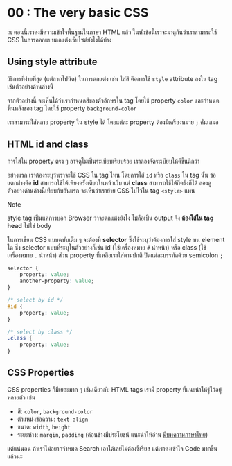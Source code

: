 # 00 : The very basic CSS

ณ ตอนนี้เราคงมีความเข้าใจพื้นฐานในภาษา HTML แล้ว ในหัวข้อนี้เราจะมาดูกันว่าเราสามารถใช้ CSS
ในการออกแบบตกแต่งเว็บไซต์ยังไงได้บ้าง

## Using style attribute

วิธีการที่ง่ายที่สุด (แต่ลวกไปนิด) ในการตกแต่ง เช่น ใส่สี คือการใช้ `style` attribute ลงใน tag เช่นตัวอย่างด้านล่างนี้

<RenderSourceEditor id="01-style-attribute" />

จากตัวอย่างนี้ จะเห็นได้ว่าเรากำหนดสีของตัวอักษรใน tag โดยใช้ property `color`
และกำหนดพื้นหลังของ tag โดยใช้ property `background-color` 

เราสามารถใส่หลาย property ใน style ได้ โดยแต่ละ property ต้องมีเครื่องหมาย `;` คั่นเสมอ

## HTML id and class

การใส่ใน property ตรง ๆ อาจดูไม่เป็นระเบียบเรียบร้อย เราลองจัดระเบียบให้ดีขึ้นดีกว่า

อย่างแรก เราต้องระบุว่าเราจะใช้ CSS ใน tag ไหน โดยการใส่ `id` หรือ `class` ใน tag นั้น
ข้อแตกต่างคือ **id** สามารถใช้ได้เพียงครั้งเดียวในหน้าเว็บ แต่ **class** สามารถใช้ได้กี่ครั้งก็ได้
ลองดูตัวอย่างด้านล่างนี้เทียบกับอันแรก จะเห็นว่าเราย้าย CSS ไปไว้ใน tag `<style>` แทน

<RenderSourceEditor id="02-id-class" />

> [!NOTE]
>
> style tag เป็นแค่การบอก Browser ว่าจะตกแต่งยังไง ไม่ถือเป็น output จึง **ต้องใส่ใน tag head** ไม่ใช่ body

ในการเขียน CSS แบบฉบับเต็ม ๆ จะต้องมี **selector** ซึ่งใช้ระบุว่าต้องการใส่ style บน element ใด
ซึ่ง selector แบบที่ระบุในตัวอย่างก็เช่น id (ใช้เครื่องหมาย `#` นำหน้า) หรือ class (ใช้เครื่องหมาย `.` นำหน้า)
ส่วน property ที่เหลือเราใส่ตามปกติ ปิดแต่ละบรรทัดด้วย semicolon `;`

```css
selector {
    property: value;
    another-property: value;
}

/* select by id */
#id {
    property: value;
}

/* select by class */
.class {
    property: value;
}
```

## CSS Properties

CSS properties ก็มีเยอะมาก ๆ เช่นเดียวกับ HTML tags เรามี property ที่แนะนำให้รู้ไว้อยู่หลายตัว เช่น

- สี: `color`, `background-color`
- ตำแหน่งข้อความ: `text-align`
- ขนาด: `width`, `height`
- ระยะห่าง: `margin`, `padding` (ค่อนข้างมีประโยชน์ แนะนำให้อ่าน [มีบทความภาษาไทย](https://iamgique.medium.com/ความแตกต่างของ-margin-และ-padding-ใน-css-50cb254c6ccc))

แต่แน่นอน ถ้าเราไม่อยากจำหมด Search เอาได้เลยไม่ต้องซีเรียส แต่เราคงเข้าใจ Code มากขึ้นแล้วนะ
